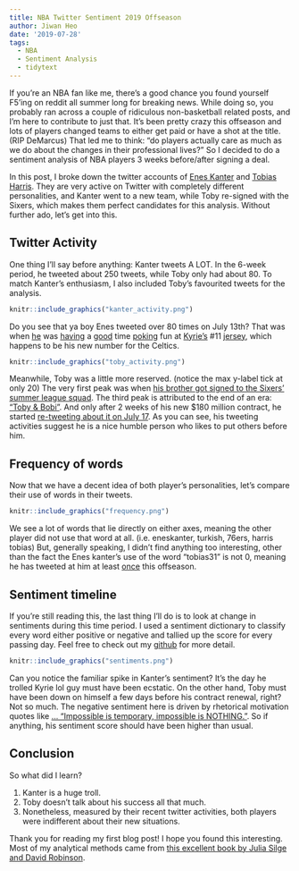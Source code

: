 ```yaml
---
title: NBA Twitter Sentiment 2019 Offseason
author: Jiwan Heo
date: '2019-07-28'
tags:
  - NBA
  - Sentiment Analysis
  - tidytext
---
```


If you're an NBA fan like me, there's a good chance you found yourself F5'ing on reddit all summer long for breaking news. While doing so, you probably ran across a couple of ridiculous non-basketball related posts, and I'm here to contribute to just that. It's been pretty crazy this offseason and lots of players changed teams to either get paid or have a shot at the title. (RIP DeMarcus) That led me to think: "do players actually care as much as we do about the changes in their professional lives?" So I decided to do a sentiment analysis of NBA players 3 weeks before/after signing a deal. 

In this post, I broke down the twitter accounts of [Enes Kanter](https://twitter.com/EnesKanter) and [Tobias Harris](https://twitter.com/tobias31
). They are very active on Twitter with completely different personalities, and Kanter went to a new team, while Toby re-signed with the Sixers, which makes them perfect candidates for this analysis. Without further ado, let's get into this.

## Twitter Activity

One thing I'll say before anything: Kanter tweets A LOT. In the 6-week period, he tweeted about 250 tweets, while Toby only had about 80. To match Kanter's enthusiasm, I also included Toby's favourited tweets for the analysis.

```r
knitr::include_graphics("kanter_activity.png")
```

Do you see that ya boy Enes tweeted over 80 times on July 13th? That was when [he](https://twitter.com/robertlabbe0/status/1149877068374708225) was [having](https://twitter.com/robertlabbe0/status/1149877068374708225) a [good](https://twitter.com/BCaivana7/status/1149827147181301760) time [poking](https://twitter.com/DuragLuke/status/1149863469975576577) fun at [Kyrie's](https://twitter.com/dr_steph_dpt/status/1149896865724403712) #11 [jersey](https://twitter.com/ShortGannon/status/1149867649708376066), which happens to be his new number for the Celtics.

```r
knitr::include_graphics("toby_activity.png")
```

Meanwhile, Toby was a little more reserved. (notice the max y-label tick at only 20) The very first peak was when [his brother got signed to the Sixers' summer league squad](https://twitter.com/PompeyOnSixers/status/1142111695365713920). The third peak is attributed to the end of an era: ["Toby & Bobi"](https://t.co/ETkAogwyO0). And only after 2 weeks of his new $180 million contract, he started [re-tweeting about it on July 17](https://t.co/NdmQHIwG3o). As you can see, his tweeting activities suggest he is a nice humble person who likes to put others before him.

## Frequency of words

Now that we have a decent idea of both player's personalities, let's compare their use of words in their tweets.

```r
knitr::include_graphics("frequency.png")
```

We see a lot of words that lie directly on either axes, meaning the other player did not use that word at all. (i.e. eneskanter, turkish, 76ers, harris tobias) But, generally speaking, I didn't find anything too interesting, other than the fact the Enes kanter's use of the word "tobias31" is not 0, meaning he has tweeted at him at least [once](https://t.co/NDrt2K2caB) this offseason.

## Sentiment timeline

If you're still reading this, the last thing I'll do is to look at change in sentiments during this time period. I used a sentiment dictionary to classify every word either positive or negative and tallied up the score for every passing day. Feel free to check out my [github](https://github.com/jiwanheo/kanter_toby_twitter) for more detail.

```r
knitr::include_graphics("sentiments.png")
```

Can you notice the familiar spike in Kanter's sentiment? It's the day he trolled Kyrie lol guy must have been ecstatic. On the other hand, Toby must have been down on himself a few days before his contract renewal, right? Not so much. The negative sentiment here is driven by rhetorical motivation quotes like [... "Impossible is temporary, impossible is NOTHING."](https://t.co/oS2TRJYqDR). So if anything, his sentiment score should have been higher than usual.

## Conclusion

So what did I learn? 

1. Kanter is a huge troll.
2. Toby doesn't talk about his success all that much.
3. Nonetheless, measured by their recent twitter activities, both players were indifferent about their new situations.

Thank you for reading my first blog post! I hope you found this interesting. Most of my analytical methods came from [this excellent book by Julia Silge and David Robinson](https://www.tidytextmining.com/). 

